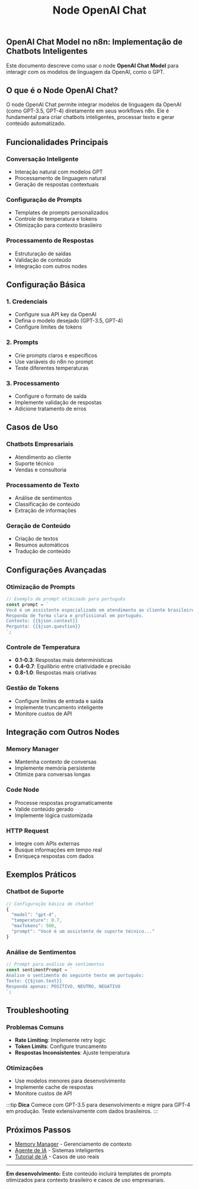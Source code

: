 ﻿---
sidebar_position: 2
title: "Node OpenAI Chat"
description: Como usar o node OpenAI Chat para conversação e processamento de texto
keywords: [n8n, openai, chat, gpt, conversa, texto, chatbot n8n, integração GPT, automação com IA]
---

## OpenAI Chat Model no n8n: Implementação de Chatbots Inteligentes

Este documento descreve como usar o node **OpenAI Chat Model** para interagir com os modelos de linguagem da OpenAI, como o GPT.

## O que é o Node OpenAI Chat?

O node OpenAI Chat permite integrar modelos de linguagem da OpenAI (como GPT-3.5, GPT-4) diretamente em seus workflows n8n. Ele é fundamental para criar chatbots inteligentes, processar texto e gerar conteúdo automatizado.

## Funcionalidades Principais

### Conversação Inteligente

- Interação natural com modelos GPT
- Processamento de linguagem natural
- Geração de respostas contextuais

### Configuração de Prompts

- Templates de prompts personalizados
- Controle de temperatura e tokens
- Otimização para contexto brasileiro

### Processamento de Respostas

- Estruturação de saídas
- Validação de conteúdo
- Integração com outros nodes

## Configuração Básica

### 1. Credenciais

- Configure sua API key da OpenAI
- Defina o modelo desejado (GPT-3.5, GPT-4)
- Configure limites de tokens

### 2. Prompts

- Crie prompts claros e específicos
- Use variáveis do n8n no prompt
- Teste diferentes temperaturas

### 3. Processamento

- Configure o formato de saída
- Implemente validação de respostas
- Adicione tratamento de erros

## Casos de Uso

### Chatbots Empresariais

- Atendimento ao cliente
- Suporte técnico
- Vendas e consultoria

### Processamento de Texto

- Análise de sentimentos
- Classificação de conteúdo
- Extração de informações

### Geração de Conteúdo

- Criação de textos
- Resumos automáticos
- Tradução de conteúdo

## Configurações Avançadas

### Otimização de Prompts

```javascript
// Exemplo de prompt otimizado para português
const prompt = `
Você é um assistente especializado em atendimento ao cliente brasileiro.
Responda de forma clara e profissional em português.
Contexto: {{$json.context}}
Pergunta: {{$json.question}}
`;
```

### Controle de Temperatura

- **0.1-0.3**: Respostas mais determinísticas
- **0.4-0.7**: Equilibrio entre criatividade e precisão
- **0.8-1.0**: Respostas mais criativas

### Gestão de Tokens

- Configure limites de entrada e saída
- Implemente truncamento inteligente
- Monitore custos de API

## Integração com Outros Nodes

### Memory Manager

- Mantenha contexto de conversas
- Implemente memória persistente
- Otimize para conversas longas

### Code Node

- Processe respostas programaticamente
- Valide conteúdo gerado
- Implemente lógica customizada

### HTTP Request

- Integre com APIs externas
- Busque informações em tempo real
- Enriqueça respostas com dados

## Exemplos Práticos

### Chatbot de Suporte

```javascript
// Configuração básica de chatbot
{
  "model": "gpt-4",
  "temperature": 0.7,
  "maxTokens": 500,
  "prompt": "Você é um assistente de suporte técnico..."
}
```

### Análise de Sentimentos

```javascript
// Prompt para análise de sentimentos
const sentimentPrompt = `
Analise o sentimento do seguinte texto em português:
Texto: {{$json.text}}
Responda apenas: POSITIVO, NEUTRO, NEGATIVO
`;
```

## Troubleshooting

### Problemas Comuns

- **Rate Limiting**: Implemente retry logic
- **Token Limits**: Configure truncamento
- **Respostas Inconsistentes**: Ajuste temperatura

### Otimizações

- Use modelos menores para desenvolvimento
- Implemente cache de respostas
- Monitore custos de API

:::tip **Dica**
Comece com GPT-3.5 para desenvolvimento e migre para GPT-4 em produção. Teste extensivamente com dados brasileiros.
:::

## Próximos Passos

- [Memory Manager](./memory-manager) - Gerenciamento de contexto
- [Agente de IA](./ai-agent) - Sistemas inteligentes
- [Tutorial de IA](/advanced-ai/tutorial-ai) - Casos de uso reais

---

**Em desenvolvimento:** Este conteúdo incluirá templates de prompts otimizados para contexto brasileiro e casos de uso empresariais.
